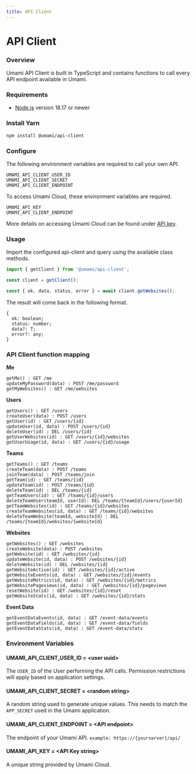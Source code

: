 ```yaml
---
title: API Client
---
```


# API Client

### Overview

Umami API Client is built in TypeScript and contains functions to call every API endpoint available in Umami.

### Requirements

- [Node.js](https://nodejs.org/) version 18.17 or newer

### Install Yarn

```sh
npm install @umami/api-client
```

### Configure

The following environment variables are required to call your own API.

```
UMAMI_API_CLIENT_USER_ID
UMAMI_API_CLIENT_SECRET
UMAMI_API_CLIENT_ENDPOINT
```

To access Umami Cloud, these environment variables are required.

```
UMAMI_API_KEY
UMAMI_API_CLIENT_ENDPOINT
```

More details on accessing Umami Cloud can be found under [API key](/docs/cloud/api-key).

### Usage

Import the configured api-client and query using the available class methods.

```js
import { getClient } from '@umami/api-client';

const client = getClient();

const { ok, data, status, error } = await client.getWebsites();
```

The result will come back in the following format.

```
{
  ok: boolean;
  status: number;
  data?: T;
  error?: any;
}
```

### API Client function mapping

**Me**

```
getMe() : GET /me
updateMyPassword(data) : POST /me/password
getMyWebsites() : GET /me/websites
```

**Users**

```
getUsers() : GET /users
createUser(data) : POST /users
getUser(id) : GET /users/{id}
updateUser(id, data) : POST /users/{id}
deleteUser(id) : DEL /users/{id}
getUserWebsites(id) : GET /users/{id}/websites
getUserUsage(id, data) : GET /users/{id}/usage
```

**Teams**

```
getTeams() : GET /teams
createTeam(data) : POST /teams
joinTeam(data) : POST /teams/join
getTeam(id) : GET /teams/{id}
updateTeam(id) : POST /teams/{id}
deleteTeam(id) : DEL /teams/{id}
getTeamUsers(id) : GET /teams/{id}/users
deleteTeamUser(teamId, userId): DEL /teams/{teamId}/users/{userId}
getTeamWebsites(id) : GET /teams/{id}/websites
createTeamWebsites(id, data) : GET /teams/{id}/websites
deleteTeamWebsite(teamId, websiteId) : DEL /teams/{teamId}/websites/{websiteId}
```

**Websites**

```
getWebsites() : GET /websites
createWebsite(data) : POST /websites
getWebsite(id) : GET /websites/{id}
updateWebsite(id, data) : POST /websites/{id}
deleteWebsite(id) : DEL /websites/{id}
getWebsiteActive(id) : GET /websites/{id}/active
getWebsiteEvents(id, data) : GET /websites/{id}/events
getWebsiteMetrics(id, data) : GET /websites/{id}/metrics
getWebsitePageviews(id, data) : GET /websites/{id}/pageviews
resetWebsite(id) : GET /websites/{id}/reset
getWebsiteStats(id, data) : GET /websites/{id}/stats
```

**Event Data**

```
getEventDataEvents(id, data) : GET /event-data/events
getEventDataFields(id, data) : GET /event-data/fields
getEventDataStats(id, data) : GET /event-data/stats
```

### Environment Variables

#### UMAMI_API_CLIENT_USER_ID = &lt;user uuid&gt;

The `USER_ID` of the User performing the API calls. Permission restrictions will apply based on application settings.

#### UMAMI_API_CLIENT_SECRET = &lt;random string&gt;

A random string used to generate unique values. This needs to match the `APP_SECRET` used in the Umami application.

#### UMAMI_API_CLIENT_ENDPOINT = &lt;API endpoint&gt;

The endpoint of your Umami API. `example: https://{yourserver}/api/`

#### UMAMI_API_KEY = &lt;API Key string&gt;

A unique string provided by Umami Cloud.
